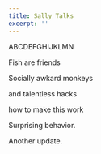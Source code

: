 ```yaml
---
title: Sally Talks
excerpt: ''
---
```


ABCDEFGHIJKLMN

Fish are friends

Socially awkard monkeys

and talentless hacks

how to make this work

Surprising behavior.

Another update.

